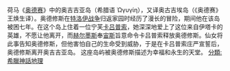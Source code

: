 荷马《[[奥德赛|奥德赛]]》中的奥吉吉亚岛（希腊语 Ὠγυγίη），又译奥古吉埃岛（《奥德赛》王焕生译）。奥德修斯在[[特洛伊战争|特洛伊战争]]归返家园时经历了漫长的冒险，期间他在该岛被困七年。在这个岛上住着一位宁芙[[卡吕普索|卡吕普索]]，她深深地爱上了这位来自伊塔卡的英雄，不愿让他离开，而[[赫尔墨斯|赫尔墨斯]]奉[[宙斯|宙斯]]旨意命令卡吕普索释放奥德修斯。仙女将此事告知奥德修斯，但他害怕自己的生命受到威胁，于是在卡吕普索庄严宣誓后，奥德修斯离开奥吉吉亚岛。
这座岛屿被奥德修斯描述为幸福和永生的天堂。
[[分類:希臘神話地理|分類:希臘神話地理]]